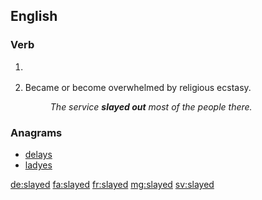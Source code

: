 ==English==

===Verb===
{{head|en}}

# {{context|chiefly|_|US|uncommon|lang=en}} {{en-past of|slay}}
# {{context|religious|lang=en}} Became or become overwhelmed by religious ecstasy.
#: ''The service '''slayed out''' most of the people there.''

===Anagrams===
* [[delays#English|delays]]
* [[ladyes#English|ladyes]]

[[de:slayed]]
[[fa:slayed]]
[[fr:slayed]]
[[mg:slayed]]
[[sv:slayed]]
